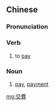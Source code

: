 {{also|交费}}
==Chinese==
{{zh-forms|s=交费}}

===Pronunciation===
{{zh-pron
|m=jiāofèi
|cat=v,n
}}

===Verb===
{{zh-verb}}

# to [[pay]]

===Noun===
{{zh-noun}}

# [[pay]], [[payment]]

[[mg:交費]]